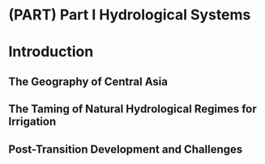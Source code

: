 # (PART) Part I Hydrological Systems {#Part1_Hydrological_Systems .unnumbered}

# Introduction {#Introduction}

## The Geography of Central Asia

## The Taming of Natural Hydrological Regimes for Irrigation 

## Post-Transition Development and Challenges

